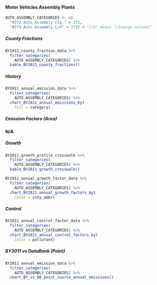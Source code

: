 #### Motor Vehicles Assembly Plants {#petprod-coat-indcom-auto-assembly}

```r
AUTO_ASSEMBLY_CATEGORIES <- c(
  "#272 Auto Assembly Ctg." = 272,
  "#273 Auto Assembly C/U" = 273) # "C/U" means "cleanup solvent"
```

##### County Fractions {-}

```r
BY2011_county_fraction_data %>%
  filter_categories(
    AUTO_ASSEMBLY_CATEGORIES) %>%
  kable_BY2011_county_fractions()
```

##### History {-}

```r
BY2011_annual_emission_data %>%
  filter_categories(
    AUTO_ASSEMBLY_CATEGORIES) %>%
  chart_BY2011_annual_emissions_by(
    fill = category) 
```

##### Emission Factors (Area) {-}

**N/A**

##### Growth {-}

```r
BY2011_growth_profile_crosswalk %>%
  filter_categories(
    AUTO_ASSEMBLY_CATEGORIES) %>%
  kable_BY2011_growth_crosswalk()
```

```r
BY2011_annual_growth_factor_data %>%
  filter_categories(
    AUTO_ASSEMBLY_CATEGORIES) %>%
  chart_BY2011_annual_growth_factors_by(
    color = cnty_abbr) 
```

##### Control {-}

```r
BY2011_annual_control_factor_data %>%
  filter_categories(
    AUTO_ASSEMBLY_CATEGORIES) %>%
  chart_BY2011_annual_control_factors_by(
    color = pollutant) 
```

##### BY2011 vs DataBank (Point) {-}

```r
BY2011_annual_emission_data %>%
  filter_categories(
    AUTO_ASSEMBLY_CATEGORIES) %>%
  chart_BY_vs_DB_point_source_annual_emissions()
```
